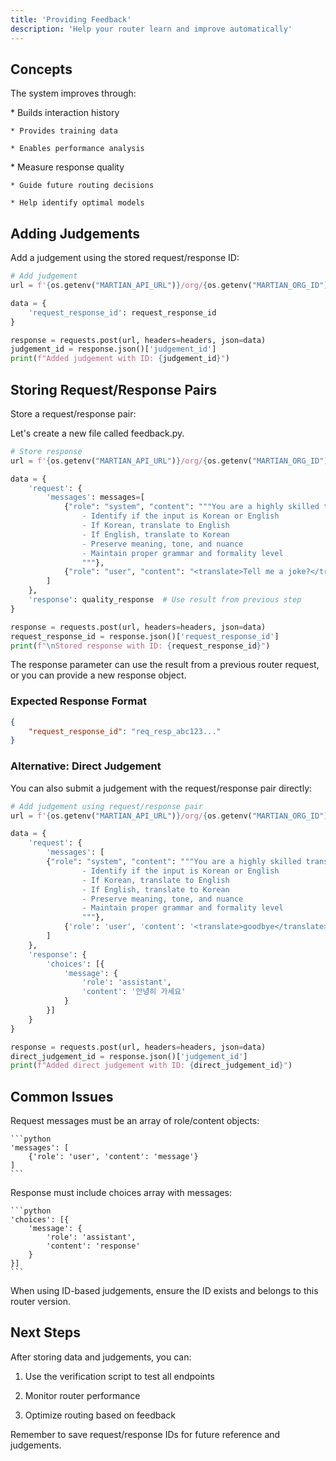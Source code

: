 ```yaml
---
title: 'Providing Feedback'
description: 'Help your router learn and improve automatically'
---
```


## Concepts

The system improves through:

<CardGroup cols={2}>
  <Card title="Request/Response Storage" icon="database">
    * Builds interaction history

    * Provides training data

    * Enables performance analysis
  </Card>

  <Card title="Judgements" icon="star">
    * Measure response quality

    * Guide future routing decisions

    * Help identify optimal models
  </Card>
</CardGroup>

## Adding Judgements

Add a judgement using the stored request/response ID:

```python feedback.py
# Add judgement
url = f'{os.getenv("MARTIAN_API_URL")}/org/{os.getenv("MARTIAN_ORG_ID")}/routers/{router_id}/versions/{version_id}/judgement'

data = {
    'request_response_id': request_response_id
}

response = requests.post(url, headers=headers, json=data)
judgement_id = response.json()['judgement_id']
print(f"Added judgement with ID: {judgement_id}")
```

## Storing Request/Response Pairs

Store a request/response pair:

Let's create a new file called feedback.py.

```python feedback.py
# Store response
url = f'{os.getenv("MARTIAN_API_URL")}/org/{os.getenv("MARTIAN_ORG_ID")}/routers/{router_id}/versions/{version_id}/response'

data = {
    'request': {
        'messages': messages=[
            {"role": "system", "content": """You are a highly skilled translator with expertise in many languages. Your task is to:
                - Identify if the input is Korean or English
                - If Korean, translate to English
                - If English, translate to Korean
                - Preserve meaning, tone, and nuance
                - Maintain proper grammar and formality level
                """},
            {"role": "user", "content": "<translate>Tell me a joke?</translate>"}
        ]
    },
    'response': quality_response  # Use result from previous step
}

response = requests.post(url, headers=headers, json=data)
request_response_id = response.json()['request_response_id']
print(f"\nStored response with ID: {request_response_id}")
```

<Note>
  The response parameter can use the result from a previous router request, or you can provide a new response object.
</Note>

### Expected Response Format

```json
{
    "request_response_id": "req_resp_abc123..."
}
```

### Alternative: Direct Judgement

You can also submit a judgement with the request/response pair directly:

```python feedback.py
# Add judgement using request/response pair
url = f'{os.getenv("MARTIAN_API_URL")}/org/{os.getenv("MARTIAN_ORG_ID")}/routers/{router_id}/versions/{version_id}/judgement'

data = {
    'request': {
        'messages': [
        {"role": "system", "content": """You are a highly skilled translator with expertise in many languages. Your task is to:
                - Identify if the input is Korean or English
                - If Korean, translate to English
                - If English, translate to Korean
                - Preserve meaning, tone, and nuance
                - Maintain proper grammar and formality level
                """},
            {'role': 'user', 'content': '<translate>goodbye</translate>'}
        ]
    },
    'response': {
        'choices': [{
            'message': {
                'role': 'assistant',
                'content': '안녕히 가세요'
            }
        }]
    }
}

response = requests.post(url, headers=headers, json=data)
direct_judgement_id = response.json()['judgement_id']
print(f"Added direct judgement with ID: {direct_judgement_id}")
```

## Common Issues

<AccordionGroup>
  <Accordion title="Invalid Request Format">
    Request messages must be an array of role/content objects:

    ```python
    'messages': [
        {'role': 'user', 'content': 'message'}
    ]
    ```
  </Accordion>

  <Accordion title="Invalid Response Format">
    Response must include choices array with messages:

    ```python
    'choices': [{
        'message': {
            'role': 'assistant',
            'content': 'response'
        }
    }]
    ```
  </Accordion>

  <Accordion title="Invalid Request/Response ID">
    When using ID-based judgements, ensure the ID exists and belongs to this router version.
  </Accordion>
</AccordionGroup>

## Next Steps

After storing data and judgements, you can:

1. Use the verification script to test all endpoints

2. Monitor router performance

3. Optimize routing based on feedback

<Note>
  Remember to save request/response IDs for future reference and judgements.
</Note>